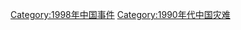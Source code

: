 {{Portal|中國}}
{{Year by category
|m=1
|c=9
|d=9
|y=8
|cat=中国灾难
|sortkey=China
|parent=20世纪各年中国灾难
|subcat=1998年各国灾难
}}

[[Category:1998年中国事件|Category:1998年中国事件]]
[[Category:1990年代中国灾难|Category:1990年代中国灾难]]